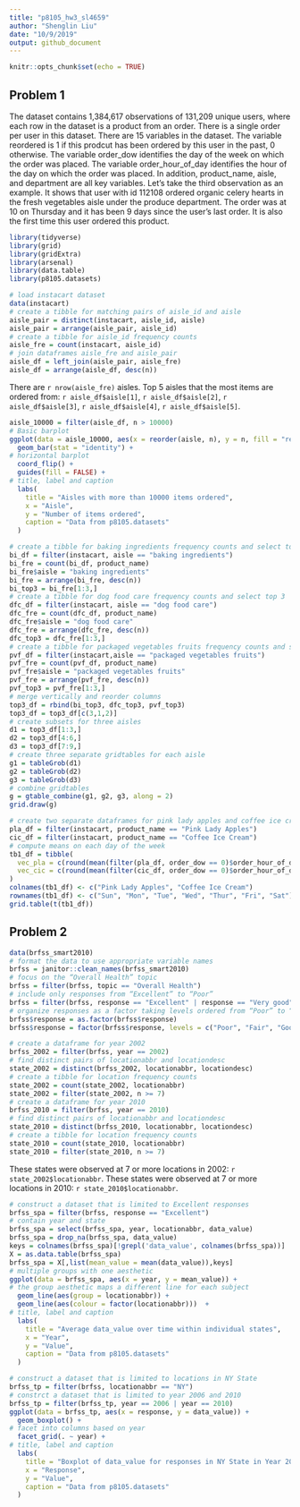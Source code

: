 ```yaml
---
title: "p8105_hw3_sl4659"
author: "Shenglin Liu"
date: "10/9/2019"
output: github_document
---
```


```r
knitr::opts_chunk$set(echo = TRUE)
```

## Problem 1

The dataset contains 1,384,617 observations of 131,209 unique users, where each row in the dataset is a product from an order. There is a single order per user in this dataset. There are 15 variables in the dataset. The variable reordered is 1 if this prodcut has been ordered by this user in the past, 0 otherwise. The variable order_dow identifies the day of the week on which the order was placed. The variable order_hour_of_day identifies the hour of the day on which the order was placed. In addition, product_name, aisle, and department are all key variables. Let's take the third observation as an example. It shows that user with id 112108 ordered organic celery hearts in the fresh vegetables aisle under the produce department. The order was at 10 on Thursday and it has been 9 days since the user's last order. It is also the first time this user ordered this product.

```r
library(tidyverse)
library(grid)
library(gridExtra)
library(arsenal)
library(data.table)
library(p8105.datasets)

# load instacart dataset
data(instacart)
# create a tibble for matching pairs of aisle_id and aisle
aisle_pair = distinct(instacart, aisle_id, aisle)
aisle_pair = arrange(aisle_pair, aisle_id)
# create a tibble for aisle_id frequency counts
aisle_fre = count(instacart, aisle_id)
# join dataframes aisle_fre and aisle_pair
aisle_df = left_join(aisle_pair, aisle_fre)
aisle_df = arrange(aisle_df, desc(n))
```
There are `r nrow(aisle_fre)` aisles. Top 5 aisles that the most items are ordered from: `r aisle_df$aisle[1]`, `r aisle_df$aisle[2]`, `r aisle_df$aisle[3]`, `r aisle_df$aisle[4]`, `r aisle_df$aisle[5]`.

```r
aisle_10000 = filter(aisle_df, n > 10000)
# Basic barplot
ggplot(data = aisle_10000, aes(x = reorder(aisle, n), y = n, fill = "red")) +
  geom_bar(stat = "identity") + 
# horizontal barplot
  coord_flip() +
  guides(fill = FALSE) +
# title, label and caption
  labs(
    title = "Aisles with more than 10000 items ordered",
    x = "Aisle",
    y = "Number of items ordered",
    caption = "Data from p8105.datasets"
  )
```

```r
# create a tibble for baking ingredients frequency counts and select top 3
bi_df = filter(instacart, aisle == "baking ingredients")
bi_fre = count(bi_df, product_name)
bi_fre$aisle = "baking ingredients"
bi_fre = arrange(bi_fre, desc(n))
bi_top3 = bi_fre[1:3,]
# create a tibble for dog food care frequency counts and select top 3
dfc_df = filter(instacart, aisle == "dog food care")
dfc_fre = count(dfc_df, product_name)
dfc_fre$aisle = "dog food care"
dfc_fre = arrange(dfc_fre, desc(n))
dfc_top3 = dfc_fre[1:3,]
# create a tibble for packaged vegetables fruits frequency counts and select top 3
pvf_df = filter(instacart,aisle == "packaged vegetables fruits")
pvf_fre = count(pvf_df, product_name)
pvf_fre$aisle = "packaged vegetables fruits"
pvf_fre = arrange(pvf_fre, desc(n))
pvf_top3 = pvf_fre[1:3,]
# merge vertically and reorder columns
top3_df = rbind(bi_top3, dfc_top3, pvf_top3)
top3_df = top3_df[c(3,1,2)]
# create subsets for three aisles
d1 = top3_df[1:3,]
d2 = top3_df[4:6,]
d3 = top3_df[7:9,]
# create three separate gridtables for each aisle
g1 = tableGrob(d1)
g2 = tableGrob(d2)
g3 = tableGrob(d3)
# combine gridtables
g = gtable_combine(g1, g2, g3, along = 2)
grid.draw(g)
```

```r
# create two separate dataframes for pink lady apples and coffee ice cream
pla_df = filter(instacart, product_name == "Pink Lady Apples") 
cic_df = filter(instacart, product_name == "Coffee Ice Cream")
# compute means on each day of the week
tb1_df = tibble(
  vec_pla = c(round(mean(filter(pla_df, order_dow == 0)$order_hour_of_day), 2), round(mean(filter(pla_df, order_dow == 1)$order_hour_of_day), 2), round(mean(filter(pla_df, order_dow == 2)$order_hour_of_day), 2), round(mean(filter(pla_df, order_dow == 3)$order_hour_of_day), 2), round(mean(filter(pla_df, order_dow == 4)$order_hour_of_day), 2), round(mean(filter(pla_df, order_dow == 5)$order_hour_of_day), 2), round(mean(filter(pla_df, order_dow == 6)$order_hour_of_day), 2)),
  vec_cic = c(round(mean(filter(cic_df, order_dow == 0)$order_hour_of_day), 2), round(mean(filter(cic_df, order_dow == 1)$order_hour_of_day), 2), round(mean(filter(cic_df, order_dow == 2)$order_hour_of_day), 2), round(mean(filter(cic_df, order_dow == 3)$order_hour_of_day), 2), round(mean(filter(cic_df, order_dow == 4)$order_hour_of_day), 2), round(mean(filter(cic_df, order_dow == 5)$order_hour_of_day), 2), round(mean(filter(cic_df, order_dow == 6)$order_hour_of_day), 2))
) 
colnames(tb1_df) <- c("Pink Lady Apples", "Coffee Ice Cream")
rownames(tb1_df) <- c("Sun", "Mon", "Tue", "Wed", "Thur", "Fri", "Sat")
grid.table(t(tb1_df))
```

## Problem 2
```r
data(brfss_smart2010)
# format the data to use appropriate variable names
brfss = janitor::clean_names(brfss_smart2010)
# focus on the “Overall Health” topic
brfss = filter(brfss, topic == "Overall Health")
# include only responses from “Excellent” to “Poor”
brfss = filter(brfss, response == "Excellent" | response == "Very good" | response == "Good" | response == "Fair" | response == "Poor")
# organize responses as a factor taking levels ordered from “Poor” to “Excellent”
brfss$response = as.factor(brfss$response)
brfss$response = factor(brfss$response, levels = c("Poor", "Fair", "Good", "Very good", "Excellent"))
```

```r
# create a dataframe for year 2002
brfss_2002 = filter(brfss, year == 2002)
# find distinct pairs of locationabbr and locationdesc
state_2002 = distinct(brfss_2002, locationabbr, locationdesc)
# create a tibble for location frequency counts
state_2002 = count(state_2002, locationabbr)
state_2002 = filter(state_2002, n >= 7)
# create a dataframe for year 2010
brfss_2010 = filter(brfss, year == 2010)
# find distinct pairs of locationabbr and locationdesc
state_2010 = distinct(brfss_2010, locationabbr, locationdesc)
# create a tibble for location frequency counts
state_2010 = count(state_2010, locationabbr)
state_2010 = filter(state_2010, n >= 7)
```
These states were observed at 7 or more locations in 2002: `r state_2002$locationabbr`. These states were observed at 7 or more locations in 2010: `r state_2010$locationabbr`.

```r
# construct a dataset that is limited to Excellent responses
brfss_spa = filter(brfss, response == "Excellent")
# contain year and state
brfss_spa = select(brfss_spa, year, locationabbr, data_value)
brfss_spa = drop_na(brfss_spa, data_value)
keys = colnames(brfss_spa)[!grepl('data_value', colnames(brfss_spa))]
X = as.data.table(brfss_spa)
brfss_spa = X[,list(mean_value = mean(data_value)),keys]
# multiple groups with one aesthetic
ggplot(data = brfss_spa, aes(x = year, y = mean_value)) + 
# the group aesthetic maps a different line for each subject
  geom_line(aes(group = locationabbr)) +
  geom_line(aes(colour = factor(locationabbr)))  +
# title, label and caption
  labs(
    title = "Average data_value over time within individual states",
    x = "Year",
    y = "Value",
    caption = "Data from p8105.datasets"
  )
```

```r
# construct a dataset that is limited to locations in NY State
brfss_tp = filter(brfss, locationabbr == "NY")
# constrct a dataset that is limited to year 2006 and 2010
brfss_tp = filter(brfss_tp, year == 2006 | year == 2010)
ggplot(data = brfss_tp, aes(x = response, y = data_value)) +
  geom_boxplot() +
# facet into columns based on year
  facet_grid(. ~ year) +
# title, label and caption
  labs(
    title = "Boxplot of data_value for responses in NY State in Year 2006 and 2010",
    x = "Response",
    y = "Value",
    caption = "Data from p8105.datasets"
  )
```




